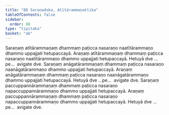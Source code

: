 ```yaml
---
title: "88 Saraṇaduka, Atītārammaṇattika"
tableOfContents: false
sidebar:
  order: 88
type: "tipitaka"
basket: "ab"
---
```



<DynamicBreadcrumb />

<Division number="100">

<Paragraph number="274">
Saraṇaṃ atītārammaṇaṃ dhammaṃ paṭicca nasaraṇo naatītārammaṇo dhammo uppajjati hetupaccayā. Araṇaṃ atītārammaṇaṃ dhammaṃ paṭicca nasaraṇo naatītārammaṇo dhammo uppajjati hetupaccayā. Hetuyā dve …pe…  avigate dve.
</Paragraph>

<Paragraph number="275">
Saraṇaṃ anāgatārammaṇaṃ dhammaṃ paṭicca nasaraṇo naanāgatārammaṇo dhammo uppajjati hetupaccayā. Araṇaṃ anāgatārammaṇaṃ dhammaṃ paṭicca nasaraṇo naanāgatārammaṇo dhammo uppajjati hetupaccayā. Hetuyā dve …pe…  avigate dve.
</Paragraph>

<Paragraph number="276">
Saraṇaṃ paccuppannārammaṇaṃ dhammaṃ paṭicca nasaraṇo napaccuppannārammaṇo dhammo uppajjati hetupaccayā. Araṇaṃ paccuppannārammaṇaṃ dhammaṃ paṭicca nasaraṇo napaccuppannārammaṇo dhammo uppajjati hetupaccayā. Hetuyā dve …pe…  avigate dve.
</Paragraph>
</Division>